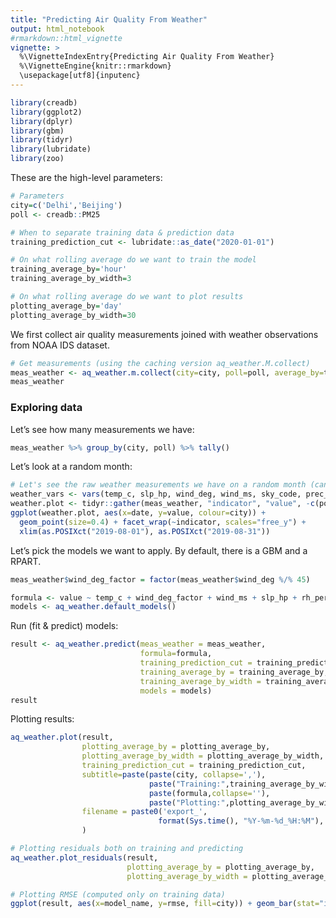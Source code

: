 ```yaml
---
title: "Predicting Air Quality From Weather"
output: html_notebook
#rmarkdown::html_vignette
vignette: >
  %\VignetteIndexEntry{Predicting Air Quality From Weather}
  %\VignetteEngine{knitr::rmarkdown}
  \usepackage[utf8]{inputenc}
---
```


```r
library(creadb)
library(ggplot2)
library(dplyr)
library(gbm)
library(tidyr)
library(lubridate)
library(zoo)
```

These are the high-level parameters:
```r
# Parameters
city=c('Delhi','Beijing')
poll <- creadb::PM25

# When to separate training data & prediction data
training_prediction_cut <- lubridate::as_date("2020-01-01")

# On what rolling average do we want to train the model
training_average_by='hour'
training_average_by_width=3

# On what rolling average do we want to plot results
plotting_average_by='day'
plotting_average_by_width=30
```

We first collect air quality measurements joined with weather observations from NOAA IDS dataset.
```r
# Get measurements (using the caching version aq_weather.M.collect)
meas_weather <- aq_weather.m.collect(city=city, poll=poll, average_by=training_average_by, weather_radius_km = 50)
meas_weather
```


### Exploring data
Let's see how many measurements we have:
```r
meas_weather %>% group_by(city, poll) %>% tally()
```

Let's look at a random month:
```r
# Let's see the raw weather measurements we have on a random month (can be slow)
weather_vars <- vars(temp_c, slp_hp, wind_deg, wind_ms, sky_code, prec_1h_mm, prcp)
weather.plot <- tidyr::gather(meas_weather, "indicator", "value", -c(poll, city, date, country, value, location, location_id, name, sky_code)) %>% tidyr::drop_na(value)
ggplot(weather.plot, aes(x=date, y=value, colour=city)) +
  geom_point(size=0.4) + facet_wrap(~indicator, scales="free_y") +
  xlim(as.POSIXct("2019-08-01"), as.POSIXct("2019-08-31"))
```


Let's pick the models we want to apply. By default, there is a GBM and a RPART.
```r
meas_weather$wind_deg_factor = factor(meas_weather$wind_deg %/% 45)

formula <- value ~ temp_c + wind_deg_factor + wind_ms + slp_hp + rh_percent + sky_code
models <- aq_weather.default_models()
```


Run (fit & predict) models:
```r
result <- aq_weather.predict(meas_weather = meas_weather,
                             formula=formula,
                             training_prediction_cut = training_prediction_cut,
                             training_average_by = training_average_by,
                             training_average_by_width = training_average_by_width,
                             models = models)
result
```

Plotting results:
```r
aq_weather.plot(result,
                plotting_average_by = plotting_average_by,
                plotting_average_by_width = plotting_average_by_width,
                training_prediction_cut = training_prediction_cut,
                subtitle=paste(paste(city, collapse=','),
                               paste("Training:",training_average_by_width, training_average_by),
                               paste(formula,collapse=''),
                               paste("Plotting:",plotting_average_by_width, plotting_average_by),sep="\n"),
                filename = paste0('export_',
                                 format(Sys.time(), "%Y-%m-%d_%H:%M"),'.pdf')
                )
```

```r
# Plotting residuals both on training and predicting
aq_weather.plot_residuals(result,
                          plotting_average_by = plotting_average_by,
                          plotting_average_by_width = plotting_average_by_width)
```

```r
# Plotting RMSE (computed only on training data)
ggplot(result, aes(x=model_name, y=rmse, fill=city)) + geom_bar(stat="identity",position=position_dodge())
```

```r


```
